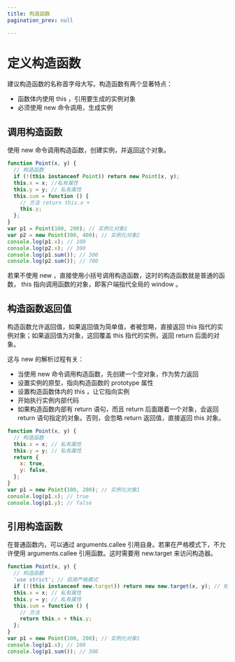 ```yaml
---
title: 构造函数
pagination_prev: null

---
```


# 定义构造函数

建议构造函数的名称首字母大写。构造函数有两个显著特点：

- 函数体内使用 this ，引用要生成的实例对象
- 必须使用 new 命令调用，生成实例

## 调用构造函数

使用 new 命令调用构造函数，创建实例，并返回这个对象。

```js
function Point(x, y) {
  // 构造函数
  if (!(this instanceof Point)) return new Point(x, y);
  this.x = x; //私有属性
  this.y = y; // 私有属性
  this.sum = function () {
    // 方法 return this.x +
    this.y;
  };
}
var p1 = Point(100, 200); // 实例化对象1
var p2 = new Point(300, 400); // 实例化对象2
console.log(p1.x); // 100
console.log(p2.x); // 300
console.log(p1.sum()); // 300
console.log(p2.sum()); // 700
```

若果不使用 new ，直接使用小括号调用构造函数，这时的构造函数就是普通的函数， this 指向调用函数的对象，即客户端指代全局的 window 。

## 构造函数返回值

构造函数允许返回值，如果返回值为简单值，者被忽略，直接返回 this 指代的实例对象；如果返回值为对象，这回覆盖 this 指代的实例，返回 return 后面的对象。

这与 new 的解析过程有关：

- 当使用 new 命令调用构造函数，先创建一个空对象，作为势力返回
- 设置实例的原型，指向构造函数的 prototype 属性
- 设置构造函数体内的 this ，让它指向实例
- 开始执行实例内部代码
- 如果构造函数内部有 return 语句，而且 return 后面跟着一个对象，会返回 return 语句指定的对象。否则，会忽略 return 返回值，直接返回 this 对象。

```js
function Point(x, y) {
  // 构造函数
  this.x = x; // 私有属性
  this.y = y; // 私有属性
  return {
    x: true,
    y: false,
  };
}
var p1 = new Point(100, 200); // 实例化对象1
console.log(p1.x); // true
console.log(p1.y); // false
```

## 引用构造函数

在普通函数内，可以通过 arguments.callee 引用自身。若果在严格模式下，不允许使用 arguments.callee 引用函数。这时需要用 new.target 来访问构造器。

```js
function Point(x, y) {
  // 构造函数
  'use strict'; // 启用严格模式
  if (!(this instanceof new.target)) return new new.target(x, y); // 检测 this 是否为实例对象
  this.x = x; // 私有属性
  this.y = y; // 私有属性
  this.sum = function () {
    // 方法
    return this.x + this.y;
  };
}
var p1 = new Point(100, 200); // 实例化对象1
console.log(p1.x); // 100
console.log(p1.sum()); // 300
```

            